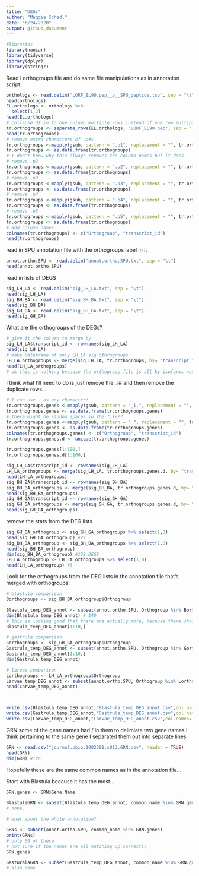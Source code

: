 ```yaml
---
title: "DEGs"
author: "Maggie Schedl"
date: "6/24/2020"
output: github_document
---
```



```r
#libraries
library(naniar)
library(tidyverse)
library(dplyr)
library(stringr)
```

Read i orthogroups file and do same file manipulations as in annotation script
```r
orthologs <- read.delim("LORF_EL90.pep__v__SPU_peptide.tsv", sep = "\t")
head(orthologs)
EL.orthologs <- orthologs %>% 
  select(1,2)
head(EL.orthologs)
# collapse df in to one column multiple rows instead of one row multiple columns
tr.orthogroups <- separate_rows(EL.orthologs, "LORF_EL90.pep", sep = ",", convert = FALSE)
head(tr.orthogroups)
# remove extra characters of .p#s
tr.orthogroups <-mapply(gsub, pattern = ".p1", replacement = "", tr.orthogroups)
tr.orthogroups <- as.data.frame(tr.orthogroups)
# I don't know why this always removes the column names but it does
# remove .p2
tr.orthogroups <-mapply(gsub, pattern = ".p2", replacement = "", tr.orthogroups)
tr.orthogroups <- as.data.frame(tr.orthogroups)
# remove .p3
tr.orthogroups <-mapply(gsub, pattern = ".p3", replacement = "", tr.orthogroups)
tr.orthogroups <- as.data.frame(tr.orthogroups)
# remove .p4
tr.orthogroups <-mapply(gsub, pattern = ".p4", replacement = "", tr.orthogroups)
tr.orthogroups <- as.data.frame(tr.orthogroups)
# remove .p5
tr.orthogroups <-mapply(gsub, pattern = ".p5", replacement = "", tr.orthogroups)
tr.orthogroups <- as.data.frame(tr.orthogroups)
# add column names
colnames(tr.orthogroups) <- c("Orthogroup", "transcript_id")
head(tr.orthogroups)
```

read in SPU annotation file with the orthogroups label in it

```r
annot.ortho.SPU <- read.delim("annot.ortho.SPU.txt", sep = "\t")
head(annot.ortho.SPU)

```

read in lists of DEGS 

```r
sig_LH_LA <- read.delim("sig_LH_LA.txt", sep = "\t")
head(sig_LH_LA)
sig_BH_BA <- read.delim("sig_BH_BA.txt", sep = "\t")
head(sig_BH_BA)
sig_GH_GA <- read.delim("sig_GH_GA.txt", sep = "\t")
head(sig_GH_GA)
```

What are the orthogroups of the DEGs?
```r
# give it the column to merge by
sig_LH_LA$transcript_id <- rownames(sig_LH_LA)
head(sig_LH_LA)
# make dataframe of only LH_LA sig othrogroups
LH_LA_orthogroups <- merge(sig_LH_LA, tr.orthogroups, by= "transcript_id", sort = TRUE )
head(LH_LA_orthogroups)
# ok this is nothing because the orthogroup file is all by isoforms not genes

```

I think what I'll need to do is just remove the _i# and then remove the duplicate rows...

```r
# I can use . as any character! 
tr.orthogroups.genes <-mapply(gsub, pattern = "_i.", replacement = "", tr.orthogroups)
tr.orthogroups.genes <- as.data.frame(tr.orthogroups.genes)
# there might be random spaces in the file??
tr.orthogroups.genes <-mapply(gsub, pattern = " ", replacement = "", tr.orthogroups.genes)
tr.orthogroups.genes <- as.data.frame(tr.orthogroups.genes)
colnames(tr.orthogroups.genes) <- c("Orthogroup", "transcript_id")
tr.orthogroups.genes.d <- unique(tr.orthogroups.genes)

tr.orthogroups.genes[1:100,]
tr.orthogroups.genes.d[1:100,]


```

```r
sig_LH_LA$transcript_id <- rownames(sig_LH_LA)
LH_LA_orthogroups <- merge(sig_LH_LA, tr.orthogroups.genes.d, by= "transcript_id", sort = TRUE )
head(LH_LA_orthogroups)
sig_BH_BA$transcript_id <- rownames(sig_BH_BA)
sig_BH_BA_orthogroups <- merge(sig_BH_BA, tr.orthogroups.genes.d, by= "transcript_id", sort = TRUE )
head(sig_BH_BA_orthogroups)
sig_GH_GA$transcript_id <- rownames(sig_GH_GA)
sig_GH_GA_orthogroups <- merge(sig_GH_GA, tr.orthogroups.genes.d, by= "transcript_id", sort = TRUE )
head(sig_GH_GA_orthogroups)

```

remove the stats from the DEG lists

```r
sig_GH_GA_orthogroup <- sig_GH_GA_orthogroups %>% select(1,8)
head(sig_GH_GA_orthogroup) #29
sig_BH_BA_orthogroup <- sig_BH_BA_orthogroups %>% select(1,8)
head(sig_BH_BA_orthogroup)
dim(sig_BH_BA_orthogroup) #138 DEGS 
LH_LA_orthogroup <- LH_LA_orthogroups %>% select(1,8)
head(LH_LA_orthogroup) #3
```


Look for the orthogroups from the DEG lists in the annotation file that's merged with orthogroups.
```r
# blastula comparison 
Borthogroups <- sig_BH_BA_orthogroup$Orthogroup

Blastula_temp_DEG_annot <- subset(annot.ortho.SPU, Orthogroup %in% Borthogroups)
dim(Blastula_temp_DEG_annot) # 140 
# this is looking good that there are actually more, because there should be a few orthogroups with 2 genes
Blastula_temp_DEG_annot[1:10,]

# gastrula comparison
Gorthogroups <- sig_GH_GA_orthogroup$Orthogroup
Gastrula_temp_DEG_annot <- subset(annot.ortho.SPU, Orthogroup %in% Gorthogroups)
Gastrula_temp_DEG_annot[1:10,]
dim(Gastrula_temp_DEG_annot)

# larvae comparison
Lorthogroups <- LH_LA_orthogroup$Orthogroup
Larvae_temp_DEG_annot <- subset(annot.ortho.SPU, Orthogroup %in% Lorthogroups)
head(Larvae_temp_DEG_annot)



write.csv(Blastula_temp_DEG_annot,"Blastula_temp_DEG_annot.csv",col.names=TRUE,row.names=TRUE,sep=",")
write.csv(Gastrula_temp_DEG_annot,"Gastrula_temp_DEG_annot.csv",col.names=TRUE,row.names=TRUE,sep=",")
write.csv(Larvae_temp_DEG_annot,"Larvae_temp_DEG_annot.csv",col.names=TRUE,row.names=TRUE,sep=",")
```


GRN
some of the gene names had / in them to delimiate two gene names I think pertaining to the same gene
I separated them out into separate lines 
```r
GRN <- read.csv("journal.pbio.1002391.s013.GRN.csv", header = TRUE)
head(GRN)
dim(GRN) #126
```
Hopefully these are the same common names as in the annotation file...


Start with Blastula because it has the most...
```r
GRN.genes <- GRN$Gene.Name

BlastulaGRN <- subset(Blastula_temp_DEG_annot, common_name %in% GRN.genes)
# none.

# what about the whole annotation?

GRNs <- subset(annot.ortho.SPU, common_name %in% GRN.genes)
print(GRNs) 
# only 69 of these
# not sure if the names are all matching up correctly 
GRN.genes                  

GasturalaGRN <- subset(Gastrula_temp_DEG_annot, common_name %in% GRN.genes)        
# also none

```
